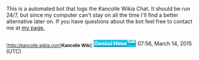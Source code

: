 This is a automated bot that logs the Kancolle Wikia Chat. It should be run 24/7, but since my computer can't stay on all the time I'll find a better alternative later on. If you have questions about the bot feel free to contact me at [[User:Gensui_Hime|my page.]]

[[File:Wiki.png|0x25px]]<sub>[http://kancolle.wikia.com|'''Kancolle Wiki ''']</sub> <span style="background-color:#00ccff; border:1px ridge gray; border-radius:3px">[[User:Gensui_Hime|<span style="color:white;">'''Gensui Hime'''</span>]]<sup>[[User talk:Gensui_Hime|<span style="color:white;">'''Talk'''</span>]]</sup></span> 07:56, March 14, 2015 (UTC)